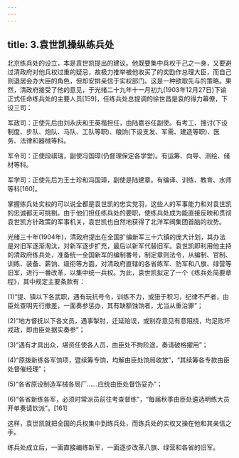 ```yaml
---
---
---
```

title: 3.袁世凯操纵练兵处
---




北京练兵处的设立，本是袁世凯提出的建议。他既要集中兵权于己之一身，又要避过清政府对他兵权过重的疑忌，故极力推举被他收买了的奕劻作总理大臣，而自己则退居会办大臣的角色，但却安排亲信于实权部门。这是一种欲取先与的策略。果然，清政府接受了他的意见，于光绪二十九年十一月初九(1903年12月27日)下谕正式任命练兵处的主要人员[159]，任练兵处总提调的徐世昌是袁的得力幕僚，下设三司：

军政司：正使先后由刘永庆和王英楷担任，由陆嘉谷任副使。有考工、搜讨(下设制度、步队、炮队、马队、工队等职)、粮饷(下设支发、军需、建造等职)、医务、法律和器械等科。

军令司：正使段祺瑞，副使冯国璋(仍督理保定各学堂)。有运筹、向导、测绘、储材等科。

军学司：正使先后为王士珍和冯国璋，副使是陆建章。有编译、训练、教育、水师等科[160]。

掌握练兵处实权的可以说全都是袁世凯的忠实党羽，这些人的军事能力和对袁世凯的忠诚都无可挑剔。由于他们担任练兵处的要职，使练兵处成为能直接反映和贯彻袁世凯方针政策的军事机关，袁世凯也自然地获得了北洋军阀集团首脑的权势。

光绪三十年(1904年)，清政府提出在全国扩编新军三十六镇的庞大计划，其办法是对旧军逐渐淘汰，对新军逐步扩充，最后以新军代替旧军。袁世凯即利用他主持的清政府练兵处，准备统一全国新军的编制番号，制定章则法令，从编制、官制、训练、装备、薪饷、级衔等方面，对清政府直辖的各省练军、防军和八旗、绿营等旧军，进行一番改革，以集中统一兵权。为此，袁世凯拟定了一个《练兵处简要章程》，其中规定主要条款有：

(1)“提、镇以下各武职，遇有玩抗号令，训练不力，或狃于积习，纪律不严者，由臣处查明先行撤差，一面奏参惩办，其有缺额蚀饷者，尤当从重治罪”；

(2)“地方督抚以下各文员，遇事掣肘，迁延贻误，或别存意见有意阻挠，均足败坏戎政，即由臣处据实奏参”；

(3)“遇有才具出众，堪资任使各人员，由臣处不拘阶途，奏请破格擢用”；

(4)“原拨新练各军饷项，暨续筹专饷，均解由臣处饷局收放”，“其续筹各专款由臣处督催经理”；

(5)“各省原设制造军械各局厂……应统由臣处督饬妥办”；

(6)“各省新练各军，必须时常派员前往考查督练”，“每届秋季由臣处遴选明练大员开单奏请钦派”。[161]

这样，袁世凯就把全国的兵权集中到练兵处，而练兵处的实权又操在他和其亲信之手。

练兵处成立后，一面直接编练新军，一面逐步改革八旗、绿营和各省的旧军。
